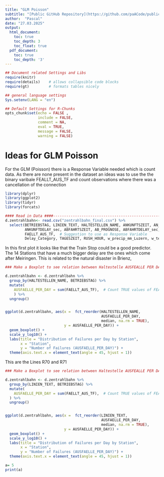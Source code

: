 ```yaml
---
title: "GLM Poisson"
subtitle: "[Public GitHub Repository](https://github.com/paACode/publictransport_winterbottlenecks_palest)"
author:  "Pascal"
date: "27.03.2025"
output:
  html_document:
    toc: true
    toc_depth: 3
    toc_float: true
  pdf_document:
    toc: true
    toc_depth: '3'
---
```



```r
## Document related Settings and Libs
require(knitr) 
require(details)    # allows collapsible code blocks
require(gt)         # formats tables nicely

## general language settings
Sys.setenv(LANG = "en")

## Default Settings for R-Chunks
opts_chunk$set(echo = FALSE ,
               include = FALSE,
               comment = NA,
               eval = TRUE,
               message = FALSE,
               warning = FALSE)
```


# Ideas for GLM Poisson

For the GLM (Poisson) there is a Response Variable needed which is count data.
As there are none present in the dataset an ideas was to use the the binary varibale
FEALLT_AUS_TF and count observations where there was a cancellation of the connection


```r

library(dplyr)
library(ggplot2)
library(tidyr)
library(forcats) 

#### Read in Data ####----------------------------------------------------------
d.zentrahlbahn<- read.csv("zentrahlbahn_final.csv") %>% 
  select(BETRIEBSTAG, LINIEN_TEXT, HALTESTELLEN_NAME, ANKUNFTSZEIT, AN_PROGNOSE,
         ANKUNFTDELAY_sec, ABFAHRTSZEIT, AB_PROGNOSE, ABFAHRTDELAY_sec,
         FAELLT_AUS_TF,  # Suggestion to use as Response Variable
         Delay_Category, TAGESZEIT, RUSH_HOUR, w_precip_mm_Luzern, w_temp_min_c_Luzern, w_temp_avg_c_Luzern)

```

In this first plot it looks like that the Train Stop could be a good predictor.
The 14 Stations that have a much bigger delay are the ones which come after Meiringen.
This is related to the natural disaster in Brienz,


```r

### Make a Boxplot to see relation between Haltestelle AUSFEALLE PER DAY

d.zentrahlbahn <- d.zentrahlbahn %>%
  group_by(HALTESTELLEN_NAME, BETRIEBSTAG) %>%
  mutate(
    AUSFAELLE_PER_DAY = sum(FAELLT_AUS_TF),  # Count TRUE values of FEALLT_AUS per station
    ) %>%
  ungroup()


ggplot(d.zentrahlbahn, aes(x =  fct_reorder(HALTESTELLEN_NAME, 
                                            AUSFAELLE_PER_DAY,
                                            median, na.rm = TRUE), 
                           y = AUSFAELLE_PER_DAY)) +
  geom_boxplot() +
  scale_y_log10() +
  labs(title = "Distribution of Failures per Day by Station", 
       x = "Station", 
       y = "Number of Failures (AUSFAELLE_PER_DAY)") +
  theme(axis.text.x = element_text(angle = 45, hjust = 1))

```


This are the Lines R70 and R71

```r

### Make a Boxplot to see relation between Haltestelle AUSFEALLE PER DAY

d.zentrahlbahn <- d.zentrahlbahn %>%
  group_by(LINIEN_TEXT, BETRIEBSTAG) %>%
  mutate(
    AUSFAELLE_PER_DAY = sum(FAELLT_AUS_TF),  # Count TRUE values of FEALLT_AUS per station
  ) %>%
  ungroup()


ggplot(d.zentrahlbahn, aes(x =  fct_reorder(LINIEN_TEXT, 
                                            AUSFAELLE_PER_DAY,
                                            median, na.rm = TRUE), 
                           y = AUSFAELLE_PER_DAY)) +
  geom_boxplot() +
  scale_y_log10() +
  labs(title = "Distribution of Failures per Day by Station", 
       x = "Station", 
       y = "Number of Failures (AUSFAELLE_PER_DAY)") +
  theme(axis.text.x = element_text(angle = 45, hjust = 1))

```


```r

a= 5
print(a)
```
